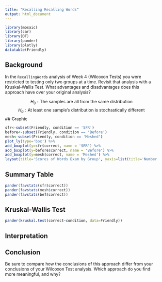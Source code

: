 ```yaml
---
title: "Recalling Recalling Words"
output: html_document
---
```


```r
library(mosaic)
library(car)
library(DT)
library(pander)
library(plotly)
datatable(Friendly)
```

## Background

In the `RecallingWords` analysis of Week 4 (Wilcoxon Tests) you were restricted to testing only two groups at a time. Revisit that analysis with a Kruskal-Wallis Test. What advantages and disadvantages does this approach have over your original analysis?

$$
H_0: \text{The samples are all from the same distribution}
$$
$$
H_a: \text{At least one sample's distribution is stochastically different}
$$
## Graphic

```r
sfr<-subset(Friendly, condition == 'SFR')
before<-subset(Friendly, condition == 'Before')
mesh<-subset(Friendly, condition == 'Meshed')
plot_ly(type='box') %>%
add_boxplot(y=sfr$correct, name = 'SFR') %>%
add_boxplot(y=before$correct, name = 'Before') %>%
add_boxplot(y=mesh$correct, name = 'Meshed') %>%
layout(title='Scores of Words Exam by Group', yaxis=list(title='Number of Words Recalled'), xaxis = list(title = 'Group'))
```


## Summary Table

```r
pander(favstats(sfr$correct))
pander(favstats(mesh$correct))
pander(favstats(bef$correct))
```


## Kruskal-Wallis Test

```r
pander(kruskal.test(correct~condition, data=Friendly))
```



## Interpretation



## Conclusion

Be sure to compare how the conclusions of this approach differ from your conclusions of your Wilcoxon Test analysis. Which approach do you find more meaningful, and why?